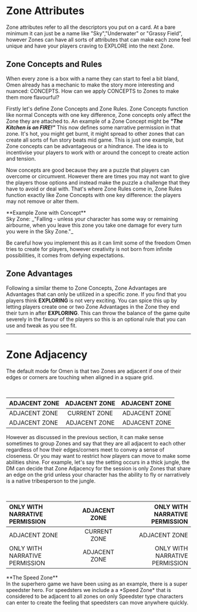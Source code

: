 
# Zone Attributes

Zone attributes refer to all the descriptors you put on a card. At a bare minimum it can just be a name like "Sky","Underwater" or "Grassy Field", however Zones can have all sorts of attributes that can make each zone feel unique and have your players craving to EXPLORE into the next Zone.

## Zone Concepts and Rules

When every zone is a box with a name they can start to feel a bit bland, Omen already has a mechanic to make the story more interesting and nuanced: CONCEPTS. How can we apply CONCEPTS to Zones to make them more flavourful?

Firstly let's define Zone Concepts and Zone Rules. Zone Concepts function like normal Concepts with one key difference, Zone concepts only affect the Zone they are attached to. An example of a Zone Concept might be **_"The Kitchen is on FIRE!"_** This now defines some narrative permission in that zone. It's hot, you might get burnt, it might spread to other zones that can create all sorts of fun story beats mid game. This is just one example, but Zone concepts can be advantageous or a hindrance. The idea is to incentivise your players to work with or around the concept to create action and tension.

Now concepts are good because they are a puzzle that players can overcome or circumvent. However there are times you may not want to give the players those options and instead make the puzzle a challenge that they have to avoid or deal with. That's where Zone Rules come in, Zone Rules function exactly like Zone Concepts with one key difference: the players may not remove or alter them.

<Callout emoji="✨">
    **Example Zone with Concept** <br />
    Sky Zone: _"Falling - unless your character has some way or remaining airbourne, when you leave this
    zone you take one damage for every turn you were in the Sky Zone."_
</Callout>

Be careful how you implement this as it can limit some of the freedom Omen tries to create for players, however creativity is not born from infinite possibilities, it comes from defying expectations.

## Zone Advantages

Following a similar theme to Zone Concepts, Zone Advantages are Advantages that can only be utilized in a specific zone. If you find that you players think **EXPLORING** is not very exciting. You can spice this up by letting players create one or two Zone Advantages in the Zone they end their turn in after **EXPLORING**. This can throw the balance of the game quite severely in the favour of the players so this is an optional rule that you can use and tweak as you see fit.

---

# Zone Adjacency

The default mode for Omen is that two Zones are adjacent if one of their edges or corners are touching when aligned in a square grid.

<br />

| ADJACENT ZONE | ADJACENT ZONE | ADJACENT ZONE |
| :------------ | :-----------: | ------------: |
| ADJACENT ZONE | CURRENT ZONE  | ADJACENT ZONE |
| ADJACENT ZONE | ADJACENT ZONE | ADJACENT ZONE |

However as discussed in the previous section, it can make sense sometimes to group Zones and say that they are all adjacent to each other regardless of how their edges/corners meet to convey a sense of closeness. Or you may want to restrict how players can move to make some abilities shine. For example, let's say the setting occurs in a thick jungle, the DM can decide that Zone Adjacency for the session is only Zones that share an edge on the grid unless your character has the ability to fly or narratively is a native tribesperson to the jungle.

<br />

| ONLY WITH NARRATIVE PERMISSION | ADJACENT ZONE | ONLY WITH NARRATIVE PERMISSION |
| :----------------------------- | :-----------: | -----------------------------: |
| ADJACENT ZONE                  | CURRENT ZONE  |                  ADJACENT ZONE |
| ONLY WITH NARRATIVE PERMISSION | ADJACENT ZONE | ONLY WITH NARRATIVE PERMISSION |

<Callout emoji="✨">
    **The Speed Zone** <br />
    In the superhero game we have been using as an example, there is a super speedster hero. For speedsters
    we include a a *Speed Zone* that is considered to be adjacent to all zones on only Speedster type
    characters can enter to create the feeling that speedsters can move anywhere quickly.
</Callout>
